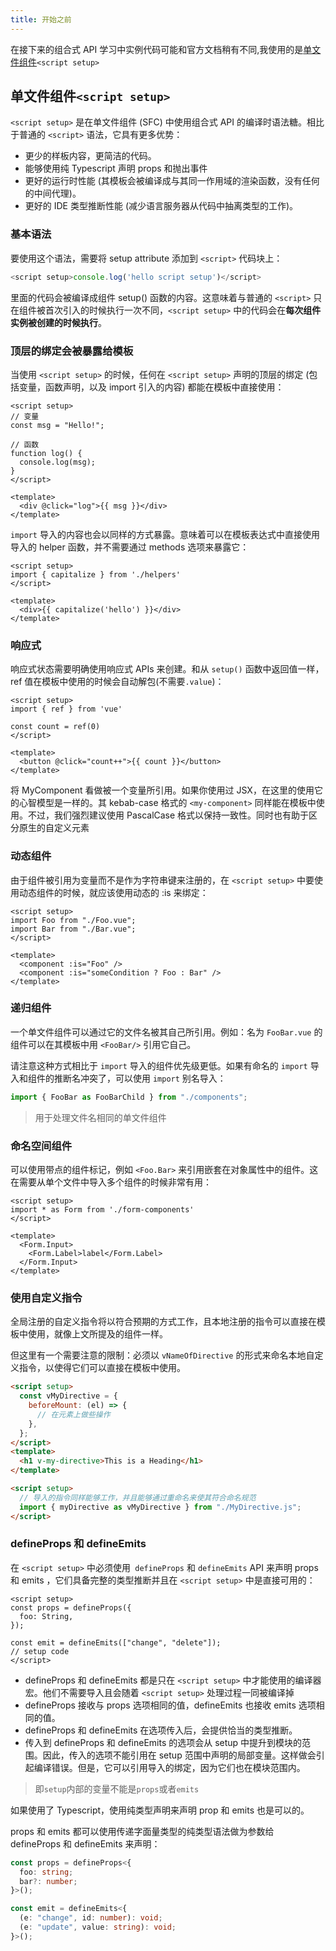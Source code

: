 ```yaml
---
title: 开始之前
---
```



<AuthorInfo />

在接下来的组合式 API 学习中实例代码可能和官方文档稍有不同,我使用的是[单文件组件](https://v3.cn.vuejs.org/api/sfc-script-setup.html#%E5%9F%BA%E6%9C%AC%E8%AF%AD%E6%B3%95)`<script setup>`

## 单文件组件`<script setup>`

`<script setup>` 是在单文件组件 (SFC) 中使用组合式 API 的编译时语法糖。相比于普通的 `<script>` 语法，它具有更多优势：

- 更少的样板内容，更简洁的代码。
- 能够使用纯 Typescript 声明 props 和抛出事件
- 更好的运行时性能 (其模板会被编译成与其同一作用域的渲染函数，没有任何的中间代理)。
- 更好的 IDE 类型推断性能 (减少语言服务器从代码中抽离类型的工作)。

### 基本语法

要使用这个语法，需要将 setup attribute 添加到 `<script>` 代码块上：

```js
<script setup>console.log('hello script setup')</script>
```

里面的代码会被编译成组件 setup() 函数的内容。这意味着与普通的 `<script>` 只在组件被首次引入的时候执行一次不同，`<script setup>` 中的代码会在**每次组件实例被创建的时候执行**。

### 顶层的绑定会被暴露给模板

当使用 `<script setup>` 的时候，任何在 `<script setup>` 声明的顶层的绑定 (包括变量，函数声明，以及 import 引入的内容) 都能在模板中直接使用：

```vue
<script setup>
// 变量
const msg = "Hello!";

// 函数
function log() {
  console.log(msg);
}
</script>

<template>
  <div @click="log">{{ msg }}</div>
</template>
```

`import` 导入的内容也会以同样的方式暴露。意味着可以在模板表达式中直接使用导入的 helper 函数，并不需要通过 methods 选项来暴露它：

```Vue
<script setup>
import { capitalize } from './helpers'
</script>

<template>
  <div>{{ capitalize('hello') }}</div>
</template>
```

### 响应式

响应式状态需要明确使用响应式 APIs 来创建。和从 `setup()` 函数中返回值一样，ref 值在模板中使用的时候会自动解包(不需要`.value`)：

```Vue
<script setup>
import { ref } from 'vue'

const count = ref(0)
</script>

<template>
  <button @click="count++">{{ count }}</button>
</template>
```

将 MyComponent 看做被一个变量所引用。如果你使用过 JSX，在这里的使用它的心智模型是一样的。其 kebab-case 格式的 `<my-component>` 同样能在模板中使用。不过，我们强烈建议使用 PascalCase 格式以保持一致性。同时也有助于区分原生的自定义元素

### 动态组件

由于组件被引用为变量而不是作为字符串键来注册的，在 `<script setup>` 中要使用动态组件的时候，就应该使用动态的 :is 来绑定：

```vue
<script setup>
import Foo from "./Foo.vue";
import Bar from "./Bar.vue";
</script>

<template>
  <component :is="Foo" />
  <component :is="someCondition ? Foo : Bar" />
</template>
```

### 递归组件

一个单文件组件可以通过它的文件名被其自己所引用。例如：名为 `FooBar.vue` 的组件可以在其模板中用 `<FooBar/>` 引用它自己。

请注意这种方式相比于 `import` 导入的组件优先级更低。如果有命名的 `import` 导入和组件的推断名冲突了，可以使用 `import` 别名导入：

```js
import { FooBar as FooBarChild } from "./components";
```

> 用于处理文件名相同的单文件组件

### 命名空间组件

可以使用带点的组件标记，例如 `<Foo.Bar>` 来引用嵌套在对象属性中的组件。这在需要从单个文件中导入多个组件的时候非常有用：

```Vue
<script setup>
import * as Form from './form-components'
</script>

<template>
  <Form.Input>
    <Form.Label>label</Form.Label>
  </Form.Input>
</template>
```

### 使用自定义指令

全局注册的自定义指令将以符合预期的方式工作，且本地注册的指令可以直接在模板中使用，就像上文所提及的组件一样。

但这里有一个需要注意的限制：必须以 `vNameOfDirective` 的形式来命名本地自定义指令，以使得它们可以直接在模板中使用。

```html
<script setup>
  const vMyDirective = {
    beforeMount: (el) => {
      // 在元素上做些操作
    },
  };
</script>
<template>
  <h1 v-my-directive>This is a Heading</h1>
</template>
```

```html
<script setup>
  // 导入的指令同样能够工作，并且能够通过重命名来使其符合命名规范
  import { myDirective as vMyDirective } from "./MyDirective.js";
</script>
```

### defineProps 和 defineEmits

在 `<script setup>` 中必须使用` defineProps` 和 `defineEmits` API 来声明 props 和 emits ，它们具备完整的类型推断并且在 `<script setup>` 中是直接可用的：

```vue
<script setup>
const props = defineProps({
  foo: String,
});

const emit = defineEmits(["change", "delete"]);
// setup code
</script>
```

- defineProps 和 defineEmits 都是只在 `<script setup>` 中才能使用的编译器宏。他们不需要导入且会随着 `<script setup>` 处理过程一同被编译掉
- defineProps 接收与 props 选项相同的值，defineEmits 也接收 emits 选项相同的值。
- defineProps 和 defineEmits 在选项传入后，会提供恰当的类型推断。
- 传入到 defineProps 和 defineEmits 的选项会从 setup 中提升到模块的范围。因此，传入的选项不能引用在 setup 范围中声明的局部变量。这样做会引起编译错误。但是，它可以引用导入的绑定，因为它们也在模块范围内。

> 即`setup`内部的变量不能是`props`或者`emits`

如果使用了 Typescript，使用纯类型声明来声明 prop 和 emits 也是可以的。

props 和 emits 都可以使用传递字面量类型的纯类型语法做为参数给 defineProps 和 defineEmits 来声明：

```ts
const props = defineProps<{
  foo: string;
  bar?: number;
}>();

const emit = defineEmits<{
  (e: "change", id: number): void;
  (e: "update", value: string): void;
}>();
```
